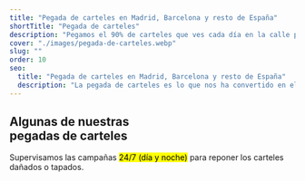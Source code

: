 ```yaml
---
title: "Pegada de carteles en Madrid, Barcelona y resto de España"
shortTitle: "Pegada de carteles"
description: "Pegamos el 90% de carteles que ves cada día en la calle porque contamos con la mayor cobertura de zonas y el equipo necesario para su colocación y supervisión."
cover: "./images/pegada-de-carteles.webp"
slug: ""
order: 10
seo:
  title: "Pegada de carteles en Madrid, Barcelona y resto de España"
  description: "La pegada de carteles es lo que nos ha convertido en el actual referente en España. Cada día pegamos el 90% de carteles que ves en la calle."
---
```



<Desc1 title="Cada día pegamos <mark class='under'>el 90% de carteles</mark> que ves en la calle" description="<strong>La pegada de carteles en Madrid</strong> fue lo que nos catapultó a convertirnos en el actual referente en España, avalados por la gran cantidad de clientes y la satisfacción que han demostrado." />
<Videos videoId1="0_LpZYxl5Iw" videoId2="03Gma06CTl8" />

<div class="container mt-32">
  <h2 class="text-center text-5xl font-extrabold text-balance text-black uppercase md:text-7xl">
    Algunas de nuestras
    <br /> pegadas de carteles
  </h2>
  <p class="mt-8 text-center font-script text-4xl md:text-5xl font-bold text-balance">Supervisamos las campañas <mark class="under">24/7 (día y noche)</mark> para reponer los carteles dañados o tapados.</p>
</div>
<div class="torn-top torn-bottom bg-black">
  <InfiniteCarousel
    folder="carousel1"
    speed="slow"
    classes="**:border-0 mt-16 **:gap-2 pt-6"
    descPosition="top"
    itemsWidth="300"
    itemsHeight="400"
  />
  <InfiniteCarousel
    folder="carousel2"
    speed="slow"
    direction="left"
    classes="mt-2 **:gap-2 pb-6"
    itemsWidth="300"
    itemsHeight="400"
  />
</div>

<VerticalTabs folderName="addon-services" />

<Desc3
  title="Pegadas de carteles con gran impacto"
  subtitle="porque tenemos el equipo necesario para poder cubrir el mayor número de zonas exclusivas."
  description="Si quieres hacer una pegada de carteles para promocionar algún evento, obra de teatro, negocio local, feria comercial o exposición, un lanzamiento discográfico o un concierto;<br/> contáctanos antes de decidirlo"
  classes="bg-red-900 pb-56 before:inset-shadow-[0_0_300px_10px_black]"
/>
<BenefitsGrid classes="relative z-20 -mt-28" />

<Faqs />

<Reviews />

<Logos title="" subtitle="" />
